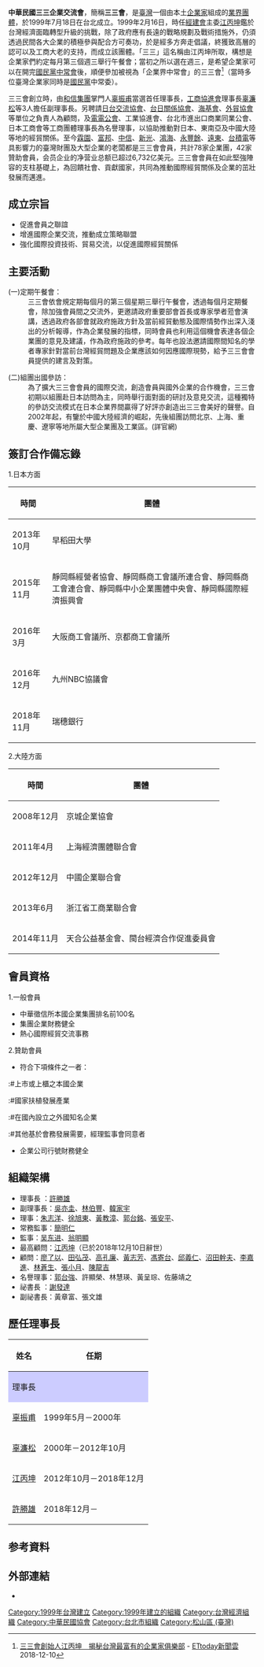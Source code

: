 {{newsrelease|time=2016-09-22T01:45:19+00:00}}
{{non-free|time=2016-09-22T01:45:19+00:00}}
{{Infobox Non-profit
| Non-profit_name = 中華民國三三企業交流會<br><small>The Third Wednesday Club</small>
| Non-profit_logo =
| Non-profit_type = 社會團體
| founded_date = 1999年7月18日
| founder = [[江丙坤|江丙坤]]
| location = [[臺北市|臺北市]][[松山區_(臺灣)|松山區]][[八德路_(臺北市)|八德路]]四段85號2樓
| key_people = [[許勝雄_(1943年)|許勝雄]]（理事長）<br/>[[簡明仁|簡明仁]] （常务监事）
| area_served = {{ROC-TWN}}
| focus = 企業交流推廣
| revenue = 
| num_employees = 
| Non-profit_slogan = 
| homepage = {{URL|www.sansanfe.org.tw}}
}}
'''中華民國三三企業交流會'''，簡稱'''三三會'''，是[[臺灣|臺灣]]一個由本土[[企業家|企業家]]組成的[[業界團體|業界團體]]，於1999年7月18日在台北成立。1999年2月16日，時任[[行政院經濟建設委員會|經建會]]主委[[江丙坤|江丙坤]]鑑於台灣經濟面臨轉型升級的挑戰，除了政府應有長遠的戰略規劃及戰術措施外，仍須透過民間各大企業的積極參與配合方可奏功，於是經多方奔走倡議，終獲致高層的認可以及工商大老的支持，而成立該團體。「三三」這名稱由江丙坤所取，構想是企業家們約定每月第三個週三舉行午餐會；當初之所以選在週三，是希望企業家可以在開完[[中國國民黨中央委員會|國民黨中常會]]後，順便參加被視為「企業界中常會」的三三會<ref>[https://www.ettoday.net/news/20181210/1326454.htm 三三會創始人江丙坤　揭秘台灣最富有的企業家俱樂部] - [[ETtoday新聞雲|ETtoday新聞雲]] 2018-12-10</ref>（當時多位臺灣企業家同時是[[中國國民黨|國民黨]]中常委）。

三三會創立時，由[[和信集團|和信集團]]掌門人[[辜振甫|辜振甫]]當選首任理事長，[[中華民國工商協進會|工商協進會]]理事長[[辜濂松|辜濂松]]等3人擔任副理事長。另聘請[[日本台灣交流協會|日台交流協會]]、[[台灣日本關係協會|台日關係協會]]、[[海峽交流基金會|海基會]]、[[中華民國對外貿易發展協會|外貿協會]]等單位之負責人為顧問，及[[台灣區電機電子工業同業公會|電電公會]]、工業協進會、台北市進出口商業同業公會、日本工商會等工商團體理事長為名譽理事，以協助推動對日本、東南亞及中國大陸等地的經貿關係。至今[[霖園集團|霖園]]、[[富邦集團|富邦]]、[[中國信託金融控股|中信]]、[[新光集團|新光]]、[[鴻海科技集團|鴻海]]、[[永豐餘|永豐餘]]、[[遠東集團_(臺灣)|遠東]]、[[台灣積體電路製造|台積電]]等具影響力的臺灣財團及大型企業的老闆都是三三會會員，共計78家企業團，42家贊助會員，会员企业的净营业总额已超过6,732亿美元。三三會會員在如此堅強陣容的支柱基礎上，為回饋社會、貢獻國家，共同為推動國際經貿關係及企業的茁壯發展而邁進。

==成立宗旨==
*促進會員之聯誼
*增進國際企業交流，推動成立策略聯盟
*強化國際投資技術、貿易交流，以促進國際經貿關係

==主要活動==
;(一)定期午餐會：
:三三會依會規定期每個月的第三個星期三舉行午餐會，透過每個月定期餐會，除加強會員間之交流外，更邀請政府重要部會首長或專家學者蒞會演講，透過政府各部會就政府施政方針及當前經貿動態及國際情勢作出深入淺出的分析報導，作為企業發展的指標，同時會員也利用這個機會表達各個企業團的意見及建議，作為政府施政的參考。每年也設法邀請國際間知名的學者專家針對當前台灣經貿問題及企業應該如何因應國際現勢，給予三三會會員提供的建言及對策。

;(二)組團出國參訪：
:為了擴大三三會會員的國際交流，創造會員與國外企業的合作機會，三三會初期以組團赴日本訪問為主，同時舉行面對面的研討及意見交流，這種獨特的參訪交流模式在日本企業界間贏得了好評亦創造出三三會美好的聲譽。自2002年起，有鑒於中國大陸經濟的崛起，先後組團訪問北京、上海、重慶、遼寧等地所屬大型企業團及工業區。(詳官網)

==簽訂合作備忘錄==
1.日本方面
{| class="wikitable"
!時間
!團體
|-
|2013年10月||早稻田大學
|-
|2015年11月||靜岡縣經營者協會、靜岡縣商工會議所連合會、靜岡縣商工會連合會、靜岡縣中小企業團體中央會、靜岡縣國際經濟振興會
|-
|2016年3月||大阪商工會議所、京都商工會議所
|-
|2016年12月||九州NBC協議會
|-
|2018年11月||瑞穗銀行
|}
2.大陸方面
{| class="wikitable"
!時間
!團體
|-
|2008年12月||京城企業協會
|-
|2011年4月||上海經濟團體聯合會
|-
|2012年12月||中國企業聯合會
|-
|2013年6月||浙江省工商業聯合會
|-
|2014年11月||天合公益基金會、閩台經濟合作促進委員會
|}

==會員資格==
1.一般會員
*中華徵信所本國企業集團排名前100名
*集團企業財務健全
*熱心國際經貿交流事務
2.贊助會員
*符合下項條件之一者：
:#上市或上櫃之本國企業
:#國家扶植發展產業
:#在國內設立之外國知名企業
:#其他基於會務發展需要，經理監事會同意者
*企業公司行號財務健全

==組織架構==

*理事長 ：[[許勝雄_(1943年)|許勝雄]]
*副理事長：[[吳亦圭|吳亦圭]]、[[林伯豐|林伯豐]]、[[韓家宇|韓家宇]]
*理事：[[朱志洋|朱志洋]]、[[徐旭東|徐旭東]]、[[黃教漳|黃教漳]]、[[郭台銘|郭台銘]]、[[張安平|張安平]]、
*常務監事：[[簡明仁|簡明仁]]
*監事：[[吴东进|吴东进]]、[[翁明顯|翁明顯]]
*最高顧問：[[江丙坤|江丙坤]]（已於2018年12月10日辭世）
*顧問：[[廖了以|廖了以]]、[[田弘茂|田弘茂]]、[[高孔廉|高孔廉]]、[[黃志芳|黃志芳]]、[[馮寄台|馮寄台]]、[[邱義仁|邱義仁]]、[[沼田幹夫|沼田幹夫]]、[[李嘉進|李嘉進]]、[[林蒼生|林蒼生]]、[[張小月|張小月]]、[[陳龍吉|陳龍吉]]
*名譽理事：[[郭台強|郭台強]]、許顯榮、林慧瑛、黃呈琮、佐藤靖之
*祕書長 ：[[謝發達|謝發達]]
*副祕書長：黃章富、張文雄

==歷任理事長==
{| class="wikitable"
!姓名
!任期
|-
!colspan="2" style="background: #ccf;"| 理事長 
|-
|[[辜振甫|辜振甫]]||1999年5月－2000年
|-
|[[辜濂松|辜濂松]]||2000年－2012年10月
|-
|[[江丙坤|江丙坤]]||2012年10月－2018年12月 
|-
|[[許勝雄|許勝雄]]||2018年12月－
|}

==参考資料==
{{Reflist}}

== 外部連結 ==
*{{Official website|www.sansanfe.org.tw}}

[[Category:1999年台灣建立|Category:1999年台灣建立]]
[[Category:1999年建立的組織|Category:1999年建立的組織]]
[[Category:台灣經濟組織|Category:台灣經濟組織]]
[[Category:中華民國協會|Category:中華民國協會]]
[[Category:台北市組織|Category:台北市組織]]
[[Category:松山區_(臺灣)|Category:松山區 (臺灣)]]